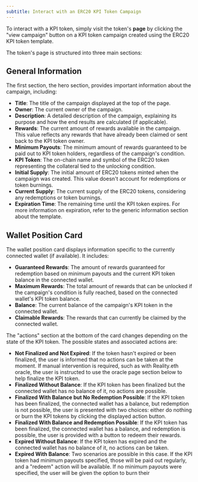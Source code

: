 ```yaml
---
subtitle: Interact with an ERC20 KPI Token Campaign
---
```


To interact with a KPI token, simply visit the token's **page** by clicking the
"view campaign" button on a KPI token campaign created using the ERC20 KPI token
template.

The token's page is structured into three main sections:

## General Information

The first section, the hero section, provides important information about the
campaign, including:

-   **Title**: The title of the campaign displayed at the top of the page.
-   **Owner**: The current owner of the campaign.
-   **Description**: A detailed description of the campaign, explaining its
    purpose and how the end results are calculated (if applicable).
-   **Rewards**: The current amount of rewards available in the campaign. This
    value reflects any rewards that have already been claimed or sent back to
    the KPI token owner.
-   **Minimum Payouts**: The minimum amount of rewards guaranteed to be paid out
    to KPI token holders, regardless of the campaign's condition.
-   **KPI Token**: The on-chain name and symbol of the ERC20 token representing
    the collateral tied to the unlocking condition.
-   **Initial Supply**: The initial amount of ERC20 tokens minted when the
    campaign was created. This value doesn't account for redemptions or token
    burnings.
-   **Current Supply**: The current supply of the ERC20 tokens, considering any
    redemptions or token burnings.
-   **Expiration Time**: The remaining time until the KPI token expires. For
    more information on expiration, refer to the generic information section
    about the template.

## Wallet Position Card

The wallet position card displays information specific to the currently
connected wallet (if available). It includes:

-   **Guaranteed Rewards**: The amount of rewards guaranteed for redemption
    based on minimum payouts and the current KPI token balance in the connected
    wallet.
-   **Maximum Rewards**: The total amount of rewards that can be unlocked if the
    campaign's condition is fully reached, based on the connected wallet's KPI
    token balance.
-   **Balance**: The current balance of the campaign's KPI token in the
    connected wallet.
-   **Claimable Rewards**: The rewards that can currently be claimed by the
    connected wallet.

The "actions" section at the bottom of the card changes depending on the state
of the KPI token. The possible states and associated actions are:

-   **Not Finalized and Not Expired**: If the token hasn't expired or been
    finalized, the user is informed that no actions can be taken at the moment.
    If manual intervention is required, such as with Reality.eth oracle, the
    user is instructed to use the oracle page section below to help finalize the
    KPI token.
-   **Finalized Without Balance**: If the KPI token has been finalized but the
    connected wallet has no balance of it, no actions are possible.
-   **Finalized With Balance but No Redemption Possible**: If the KPI token has
    been finalized, the connected wallet has a balance, but redemption is not
    possible, the user is presented with two choices: either do nothing or burn
    the KPI tokens by clicking the displayed action button.
-   **Finalized With Balance and Redemption Possible**: If the KPI token has
    been finalized, the connected wallet has a balance, and redemption is
    possible, the user is provided with a button to redeem their rewards.
-   **Expired Without Balance**: If the KPI token has expired and the connected
    wallet has no balance of it, no actions can be taken.
-   **Expired With Balance**: Two scenarios are possible in this case. If the
    KPI token had minimum payouts specified, those will be paid out regularly,
    and a "redeem" action will be available. If no minimum payouts were
    specified, the user will be given the option to burn their
